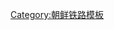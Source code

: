 {{noteTA
|1=价川
}}
{{鐵道路線|
| 模板名稱 = 价川线
| 名稱 = [[价川线]]
| 代表色 = blue
| 背景顏色 = #ffffff
| 車站列表 = [[新安州青年站|新安州青年]] - [[安州站|安州]] - [[北松里站|北松里]] - [[延丰站|延丰]] - [[雲興里站|雲興里]] - [[价川站|价川]]}}<noinclude>
[[Category:朝鲜铁路模板]]

</noinclude>